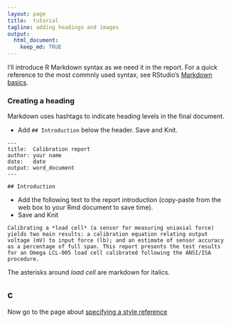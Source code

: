 ```yaml
---
layout: page
title:  tutorial
tagline: adding headings and images
output: 
  html_document:
    keep_md: TRUE
---
```


I'll introduce R Markdown syntax as we need it in the report. For a quick reference to the most commnly used syntax, see RStudio's  [Markdown basics](http://rmarkdown.rstudio.com/authoring_basics.html). 

### Creating a heading 

Markdown uses hashtags to indicate heading levels in the final document. 

- Add `## Introduction` below the header. Save and Knit. 

```
---
title:  Calibration report
author: your name
date:   date
output: word_document
---

## Introduction

```

- Add the following text to the report introduction (copy-paste from the web box to your Rmd document to save time). 
- Save and Knit 

<pre><code>Calibrating a *load cell* (a sensor for measuring uniaxial force) yields two main results: a calibration equation relating output voltage (mV) to input force (lb); and an estimate of sensor accuracy as a percentage of full span. This report presents the test results for an Omega LCL-005 load cell calibrated following the ANSI/ISA procedure.
</code></pre>

The asterisks around *load cell* are markdown for italics. 

c
--- 
Now go to the page about [specifying a style reference](06-style-reference.html)










